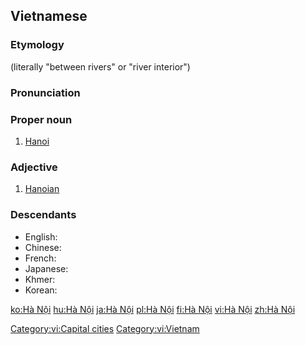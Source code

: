 ==Vietnamese==
{{wikipedia|lang=vi}}
===Etymology===
{{vi-etym-sino|河內}} (literally "between rivers" or "river interior")

===Pronunciation===
{{vi-IPA}}

===Proper noun===
{{vi-proper noun|head=[[Hà]] [[nội|Nội]]}}

# [[Hanoi]]

===Adjective===
{{vi-adj|head=[[Hà]] [[nội|Nội]]}}

#[[Hanoian]]

===Descendants===
*English: {{l|en|Hanoi}}
*Chinese: {{zh-l|河內}}
*French: {{l|fr|Hanoï}}
*Japanese: {{ja-l|ハノイ}}
*Khmer: {{l|km|ហានូយ}}
*Korean: {{ko-l|하노이}}
[[Category:vi:Capital cities]]
[[Category:vi:Vietnam]]
[[ko:Hà Nội]]
[[hu:Hà Nội]]
[[ja:Hà Nội]]
[[pl:Hà Nội]]
[[fi:Hà Nội]]
[[vi:Hà Nội]]
[[zh:Hà Nội]]